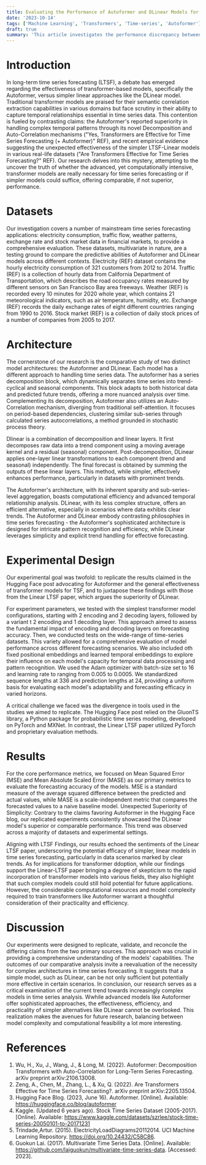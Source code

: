 ```yaml
---
title: Evaluating the Performance of Autoformer and DLinear Models for Time-Series Forecasting
date: '2023-10-14'
tags: ['Machine Learning', 'Transformers', 'Time-series', 'Autoformer']
draft: true
summary: 'This article investigates the performance discrepancy between Autoformer and DLinear models as reported in the sources. It attempts to replicate the findings of the original paper and the blog post, and we discuss the potential differences in methods and preprocessing between the two sources. It also presents its own experiments and compare the two models across different datasets and variations. The results show that DLinear consistently outperformed Autoformer in our tests. It concludes by reflecting on the potential impact of the research on the understanding and application of transformer-based models in time-series analysis.'
---
```


# Introduction

<TOCInline toc={props.toc} exclude="Introduction" />

In long-term time series forecasting (LTSF), a debate has emerged regarding the effectiveness of transformer-based models, specifically the Autoformer, versus simpler linear approaches like the DLinear model. Traditional transformer models are praised for their semantic correlation extraction capabilities in various domains but face scrutiny in their ability to capture temporal relationships essential in time series data. This contention is fueled by contrasting claims: the Autoformer's reported superiority in handling complex temporal patterns through its novel Decomposition and Auto-Correlation mechanisms ("Yes, Transformers are Effective for Time Series Forecasting (+ Autoformer)" REF), and recent empirical evidence suggesting the unexpected effectiveness of the simpler LTSF-Linear models in various real-life datasets ("Are Transformers Effective for Time Series Forecasting?" REF). Our research delves into this mystery, attempting to the uncover the truth of whether the advanced, yet computationally intensive, transformer models are really necessary for time series forecasting or if simpler models could suffice, offering comparable, if not superior, performance.

# Datasets

Our investigation covers a number of mainstream time series forecasting applications: electricity consumption, traffic flow, weather patterns, exchange rate and stock market data in financial markets, to provide a comprehensive evaluation. These datasets, multivariate in nature, are a testing ground to compare the predictive abilities of Autoformer and DLinear models across different contexts. Electricity (REF) dataset contains the hourly electricity consumption of 321 customers from 2012 to 2014. Traffic (REF) is a collection of hourly data from California Department of Transportation, which describes the road occupancy rates measured by different sensors on San Francisco Bay area freeways. Weather (REF) is recorded every 10 minutes for 2020 whole year, which contains 21 meteorological indicators, such as air temperature, humidity, etc. Exchange (REF) records the daily exchange rates of eight different countries ranging from 1990 to 2016. Stock market (REF) is a collection of daily stock prices of a number of companies from 2005 to 2017.

# Architecture

The cornerstone of our research is the comparative study of two distinct model architectures: the Autoformer and DLinear. Each model has a different approach to handling time series data. The autoformer has a series decomposition block, which dynamically separates time series into trend-cyclical and seasonal components. This block adapts to both historical data and predicted future trends, offering a more nuanced analysis over time. Complementing its decomposition, Autoformer also utilizes an Auto-Correlation mechanism, diverging from traditional self-attention. It focuses on period-based dependencies, clustering similar sub-series through calculated series autocorrelations, a method grounded in stochastic process theory.

Dlinear is a combination of decomposition and linear layers. It first decomposes raw data into a trend component using a moving average kernel and a residual (seasonal) component. Post-decomposition, DLinear applies one-layer linear transformations to each component (trend and seasonal) independently. The final forecast is obtained by summing the outputs of these linear layers. This method, while simpler, effectively enhances performance, particularly in datasets with prominent trends.

The Autoformer's architecture, with its inherent sparsity and sub-series-level aggregation, boasts computational efficiency and advanced temporal relationship analysis. DLinear, with its less complex structure, offers an efficient alternative, especially in scenarios where data exhibits clear trends. The Autoformer and DLinear embody contrasting philosophies in time series forecasting - the Autoformer's sophisticated architecture is designed for intricate pattern recognition and efficiency, while DLinear leverages simplicity and explicit trend handling for effective forecasting.

# Experimental Design

Our experimental goal was twofold: to replicate the results claimed in the Hugging Face post advocating for Autoformer and the general effectiveness of transformer models for TSF, and to juxtapose these findings with those from the Linear LTSF paper, which argues the superiority of DLinear.

For experiment parameters, we tested with the simplest transformer model configurations, starting with 2 encoding and 2 decoding layers, followed by a variant t 2 encoding and 1 decoding layer. This approach aimed to assess the fundamental impact of encoding and decoding layers on forecasting accuracy. Then, we conducted tests on the wide-range of time-series datasets. This variety allowed for a comprehensive evaluation of model performance across different forecasting scenarios. We also included oth fixed positional embeddings and learned temporal embeddings to explore their influence on each model's capacity for temporal data processing and pattern recognition. We used the Adam optimizer with batch-size set to 16 and learning rate to ranging from 0.005 to 0.0005. We standardized sequence lengths at 336 and prediction lengths at 24, providing a uniform basis for evaluating each model's adaptability and forecasting efficacy in varied horizons.

A critical challenge we faced was the divergence in tools used in the studies we aimed to replicate. The Hugging Face post relied on the GluonTS library, a Python package for probabilistic time series modeling, developed on PyTorch and MXNet. In contrast, the Linear LTSF paper utilized PyTorch and proprietary evaluation methods.

# Results

For the core performance metrics, we focused on Mean Squared Error (MSE) and Mean Absolute Scaled Error (MASE) as our primary metrics to evaluate the forecasting accuracy of the models. MSE is a standard measure of the average squared difference between the predicted and actual values, while MASE is a scale-independent metric that compares the forecasted values to a naive baseline model.
Unexpected Superiority of Simplicity: Contrary to the claims favoring Autoformer in the Hugging Face blog, our replicated experiments consistently showcased the DLinear model's superior or comparable performance. This trend was observed across a majority of datasets and experimental settings.

<ModeImage filename="autoformer_dlinear_graphs.png" darkMode={false} />

Aligning with LTSF Findings, our results echoed the sentiments of the Linear LTSF paper, underscoring the potential efficacy of simpler, linear models in time series forecasting, particularly in data scenarios marked by clear trends.
As for implications for transformer ddoption, while our findings support the Linear-LTSF paper bringing a degree of skepticism to the rapid incorporation of transformer models into various fields, they also highlight that such complex models could still hold potential for future applications. However, the considerable computational resources and model complexity required to train transformers like Autoformer warrant a thoughtful consideration of their practicality and efficiency.

# Discussion

Our experiments were designed to replicate, validate, and reconcile the differing claims from the two primary sources. This approach was crucial in providing a comprehensive understanding of the models' capabilities. The outcomes of our comparative analysis invite a reevaluation of the necessity for complex architectures in time series forecasting. It suggests that a simple model, such as DLinear, can be not only sufficient but potentially more effective in certain scenarios.
In conclusion, our research serves as a critical examination of the current trend towards increasingly complex models in time series analysis. Wwhile advanced models like Autoformer offer sophisticated approaches, the effectiveness, efficiency, and practicality of simpler alternatives like DLinear cannot be overlooked. This realization makes the avenues for future research, balancing between model complexity and computational feasibility a lot more interesting.

# References

1. Wu, H., Xu, J., Wang, J., & Long, M. (2022). Autoformer: Decomposition Transformers with Auto-Correlation for Long-Term Series Forecasting. arXiv preprint arXiv:2106.13008.
2. Zeng, A., Chen, M., Zhang, L., & Xu, Q. (2022). Are Transformers Effective for Time Series Forecasting?. arXiv preprint arXiv:2205.13504.
3. Hugging Face Blog. (2023, June 16). Autoformer. [Online]. Available: https://huggingface.co/blog/autoformer
4. Kaggle. (Updated 6 years ago). Stock Time Series Dataset (2005-2017). [Online]. Available: https://www.kaggle.com/datasets/szrlee/stock-time-series-20050101-to-20171231
5. Trindade,Artur. (2015). ElectricityLoadDiagrams20112014. UCI Machine Learning Repository. https://doi.org/10.24432/C58C86.
6. Guokun Lai. (2017). Multivariate Time Series Data. [Online]. Available: https://github.com/laiguokun/multivariate-time-series-data. [Accessed: 2023].
